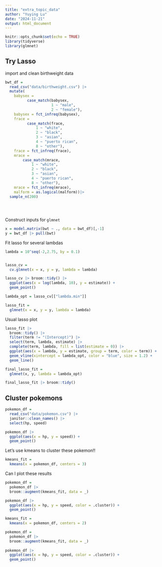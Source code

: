 ```yaml
---
title: "extra_topic_data"
author: "Yuying Lu"
date: "2024-11-21"
output: html_document
---
```


```r
knitr::opts_chunk$set(echo = TRUE)
library(tidyverse)
library(glmnet)
```

## Try Lasso


import and clean birthweight data

```r
bwt_df = 
  read_csv("data/birthweight.csv") |> 
  mutate(
    babysex = 
          case_match(babysex,
                     1 ~ "male",
                     2 ~ "female"),
    babysex = fct_infreq(babysex),
    frace = 
          case_match(frace,
              1 ~ "white",
              2 ~ "black", 
              3 ~ "asian", 
              4 ~ "puerto rican", 
              8 ~ "other"),
    frace = fct_infreq(frace),
    mrace = 
        case_match(mrace,
            1 ~ "white",
            2 ~ "black", 
            3 ~ "asian", 
            4 ~ "puerto rican",
            8 ~ "other"),
    mrace = fct_infreq(mrace),
    malform = as.logical(malform))|> 
  sample_n(200)
    
  
  
```

Construct inputs for `glmnet`

```r
x = model.matrix(bwt ~ ., data = bwt_df)[,-1]
y = bwt_df |> pull(bwt)
```

Fit lasso for several lambdas

```r
lambda = 10^seq(-2,2.75, by = 0.1)


lasso_cv = 
  cv.glmnet(x = x, y = y, lambda = lambda)

lasso_cv |> broom::tidy() |> 
  ggplot(aes(x = log(lambda, 10), y = estimate)) +
  geom_point()

lambda_opt = lasso_cv[["lambda.min"]]

lasso_fit = 
  glmnet(x = x, y = y, lambda = lambda)

```

Usual lasso plot

```r
lasso_fit |> 
  broom::tidy() |> 
  filter(term != "(Intercept)") |> 
  select(term, lambda, estimate) |> 
  complete(term, lambda, fill = list(estimate = 0)) |> 
  ggplot(aes(x = lambda, y = estimate, group = term, color = term)) +
  geom_vline(xintercept = lambda_opt, color = "blue", size = 1.2) +
  geom_line()
```

```r
final_lasso_fit = 
  glmnet(x, y, lambda = lambda_opt)

final_lasso_fit |> broom::tidy()
```

## Cluster pokemons



```r
pokemon_df = 
  read_csv("data/pokemon.csv") |> 
  janitor::clean_names() |> 
  select(hp, speed)
```


```r
pokemon_df |> 
  ggplot(aes(x = hp, y = speed)) +
  geom_point()
```

Let's use kmeans to cluster these pokemon!!

```r
kmeans_fit = 
  kmeans(x = pokemon_df, centers = 3)
```

Can I plot these results

```r
pokemon_df =
  pokemon_df |> 
  broom::augment(kmeans_fit, data = _)
```

```r
pokemon_df |> 
  ggplot(aes(x = hp, y = speed, color = .cluster)) +
  geom_point()
```




```r
kmeans_fit = 
  kmeans(x = pokemon_df, centers = 2)

pokemon_df =
  pokemon_df |> 
  broom::augment(kmeans_fit, data = _)
  
pokemon_df |> 
  ggplot(aes(x = hp, y = speed, color = .cluster)) +
  geom_point()  
```